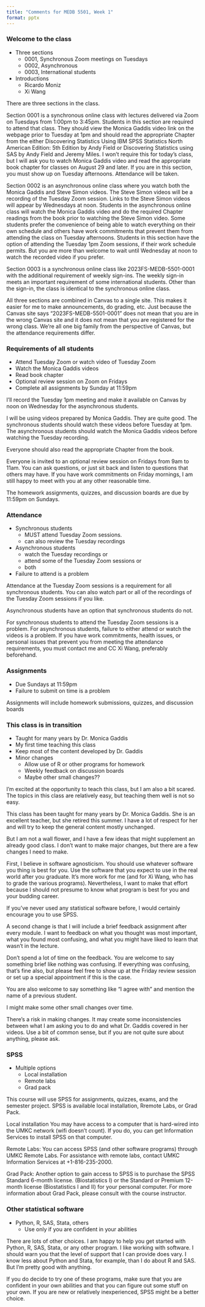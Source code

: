 ```yaml
---
title: "Comments for MEDB 5501, Week 1"
format: pptx
---
```


### Welcome to the class

+ Three sections
  + 0001, Synchronous Zoom meetings on Tuesdays
  + 0002, Asynchronous
  + 0003, International students
+ Introductions
  + Ricardo Moniz
  + Xi Wang

:::notes
There are three sections in the class. 

Section 0001 is a synchronous online class with lectures delivered via Zoom on Tuesdays from 1:00pm to 3:45pm. Students in this section are required to attend that class. They should view the Monica Gaddis video link on the webpage prior to Tuesday at 1pm and should read the appropriate Chapter from the either Discovering Statistics Using IBM SPSS Statistics North American Edition: 5th Edition by Andy Field or Discovering Statistics using SAS by Andy Field and Jeremy Miles. I won't require this for today's class, but I will ask you to watch Monica Gaddis video and read the appropriate book chapter for classes on August 29 and later. If you are in this section, you must show up on Tuesday afternoons. Attendance will be taken.

Section 0002 is an asynchronous online class where you watch both the Monica Gaddis and Steve Simon videos. The Steve Simon videos will be a recording of the Tuesday Zoom session. Links to the Steve Simon videos will appear by Wednesdays at noon. Students in the asynchronous online class will watch the Monica Gaddis video and do the required Chapter readings from the book prior to watching the Steve Simon video. Some students prefer the convenience of being able to watch everything on their own schedule and others have work commitments that prevent them from attending the class on Tuesday afternoons. Students in this section have the option of attending the Tuesday 1pm Zoom sessions, if their work schedule permits. But you are more than welcome to wait until Wednesday at noon to watch the recorded video if you prefer.

Section 0003 is a synchronous online class like 2023FS-MEDB-5501-0001 with the additional requirement of weekly sign-ins. The weekly sign-in meets an important requirement of some international students. Other than the sign-in, the class is identical to the synchronous online class.

All three sections are combined in Canvas to a single site. This makes it easier for me to make announcements, do grading, etc. Just because the Canvas site says "2023FS-MEDB-5501-0001" does not mean that you are in the wrong Canvas site and it does not mean that you are registered for the wrong class. We're all one big family from the perspective of Canvas, but the attendance requirements differ.
:::
  
### Requirements of all students

+ Attend Tuesday Zoom or watch video of Tuesday Zoom
+ Watch the Monica Gaddis videos
+ Read book chapter
+ Optional review session on Zoom on Fridays
+ Complete all assignments by Sunday at 11:59pm

:::notes
I'll record the Tuesday 1pm meeting and make it available on Canvas by noon on Wednesday for the asynchronous students.

I will be using videos prepared by Monica Gaddis. They are quite good. The synchronous students should watch these videos before Tuesday at 1pm. The asynchronous students should watch the Monica Gaddis videos before watching the Tuesday recording.

Everyone should also read the appropriate Chapter from the book.

Everyone is invited to an optional review session on Fridays from 9am to 11am. You can ask questions, or just sit back and listen to questions that others may have. If you have work commitments on Friday mornings, I am still happy to meet with you at any other reasonable time.

The homework assignments, quizzes, and discussion boards are due by 11:59pm on Sundays.
:::

### Attendance

+ Synchronous students
  + MUST attend Tuesday Zoom sessions.
  + can also review the Tuesday recordings
+ Asynchronous students
  + watch the Tuesday recordings or
  + attend some of the Tuesday Zoom sessions or
  + both
+ Failure to attend is a problem

:::notes
Attendance at the Tuesday Zoom sessions is a requirement for all synchronous students. You can also watch part or all of the recordings of the Tuesday Zoom sessions if you like.

Asynchronous students have an option that synchronous students do not.

For synchronous students to attend the Tuesday Zoom sessions is a problem. For asynchronous students, failure to either attend or watch the videos is a problem. If you have work commitments, health issues, or personal issues that prevent you from meeting the attendance requirements, you must contact me and CC Xi Wang, preferably beforehand.
:::

### Assignments

+ Due Sundays at 11:59pm
+ Failure to submit on time is a problem

:::notes
Assignments will include homework submissions, quizzes, and discussion boards
:::

### This class is in transition

+ Taught for many years by Dr. Monica Gaddis
+ My first time teaching this class
+ Keep most of the content developed by Dr. Gaddis
+ Minor changes
  + Allow use of R or other programs for homework
  + Weekly feedback on discussion boards
  + Maybe other small changes??
  
:::notes
I'm excited at the opportunity to teach this class, but I am also a bit scared. The topics in this class are relatively easy, but teaching them well is not so easy.

This class has been taught for many years by Dr. Monica Gaddis. She is an excellent teacher, but she retired this summer. I have a lot of respect for her and will try to keep the general content mostly unchanged.

But I am not a wall flower, and I have a few ideas that might supplement an already good class. I don't want to make major changes, but there are a few changes I need to make. 

First, I believe in software agnosticism. You should use whatever software you thing is best for you. Use the software that you expect to use in the real world after you graduate. It's more work for me (and for Xi Wang, who has to grade the various programs). Nevertheless, I want to make that effort because I should not presume to know what program is best for you and your budding career.

If you've never used any statistical software before, I would certainly encourage you to use SPSS.

A second change is that I will include a brief feedback assignment after every module. I want to feedback on what you thought was most important, what you found most confusing, and what you might have liked to learn that wasn't in the lecture.

Don't spend a lot of time on the feedback. You are welcome to say something brief like nothing was confusing. If everything was confusing, that's fine also, but please feel free to show up at the Friday review session or set up a special appointment if this is the case.

You are also welcome to say something like "I agree with" and mention the name of a previous student.

I might make some other small changes over time.

There's a risk in making changes. It may create some inconsistencies between what I am asking you to do and what Dr. Gaddis covered in her videos. Use a bit of common sense, but if you are not quite sure about anything, please ask.
:::

### SPSS

+ Multiple options
  + Local installation
  + Remote labs
  + Grad pack

:::notes
This course will use SPSS for assignments, quizzes, exams, and the semester project. SPSS is available local installation, Rremote Labs, or Grad Pack.

Local installation You may have access to a computer that is hard-wired into the UMKC network (wifi doesn't count). If you do, you can get Information Services to install SPSS on that computer.

Remote Labs: You can access SPSS (and other software programs) through UMKC Remote Labs. For assistance with remote labs, contact UMKC Information Services at +1-816-235-2000.

Grad Pack: Another option to gain access to SPSS is to purchase the SPSS Standard 6-month license. (Biostatistics I) or the Standard or Premium 12-month license (Biostatistics I and II) for your personal computer. For more information about Grad Pack, please consult with the course instructor.
:::

### Other statistical software

+ Python, R, SAS, Stata, others
  + Use only if you are confident in your abilities

:::notes
There are lots of other choices. I am happy to help you get started with Python, R, SAS, Stata, or any other program. I like working with software. I should warn you that the level of support that I can provide does vary. I know less about Python and Stata, for example, than I do about R and SAS. But I'm pretty good with anything.

If you do decide to try one of these programs, make sure that you are confident in your own abilities and that you can figure out some stuff on your own. If you are new or relatively inexperienced, SPSS might be a better choice.
:::
